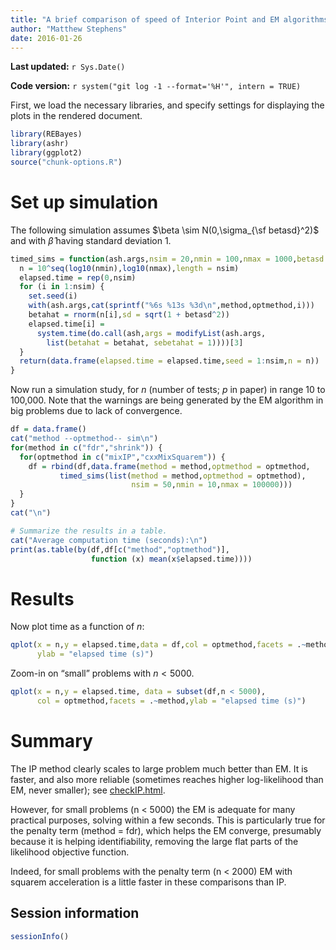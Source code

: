```yaml
---
title: "A brief comparison of speed of Interior Point and EM algorithms"
author: "Matthew Stephens"
date: 2016-01-26
---
```


**Last updated:** `r Sys.Date()`

**Code version:** `r system("git log -1 --format='%H'", intern = TRUE)`

First, we load the necessary libraries, and specify settings for
displaying the plots in the rendered document.

```r
library(REBayes)
library(ashr)
library(ggplot2)
source("chunk-options.R")
```

# Set up simulation

The following simulation assumes $\beta \sim N(0,\sigma_{\sf betasd}^2)$ and
with $\hat{\beta}$ having standard deviation 1.

```r
timed_sims = function(ash.args,nsim = 20,nmin = 100,nmax = 1000,betasd = 1) {
  n = 10^seq(log10(nmin),log10(nmax),length = nsim)
  elapsed.time = rep(0,nsim)
  for (i in 1:nsim) {
    set.seed(i)
    with(ash.args,cat(sprintf("%6s %13s %3d\n",method,optmethod,i)))
    betahat = rnorm(n[i],sd = sqrt(1 + betasd^2))
    elapsed.time[i] =
      system.time(do.call(ash,args = modifyList(ash.args,
        list(betahat = betahat, sebetahat = 1))))[3]
  }
  return(data.frame(elapsed.time = elapsed.time,seed = 1:nsim,n = n))
}
```

Now run a simulation study, for $n$ (number of tests; $p$ in paper) in
range 10 to 100,000. Note that the warnings are being generated by the EM
algorithm in big problems due to lack of convergence.

```r
df = data.frame()
cat("method --optmethod-- sim\n")
for(method in c("fdr","shrink")) {
  for(optmethod in c("mixIP","cxxMixSquarem")) {
    df = rbind(df,data.frame(method = method,optmethod = optmethod,
           timed_sims(list(method = method,optmethod = optmethod),
                           nsim = 50,nmin = 10,nmax = 100000)))
  }
}
cat("\n")

# Summarize the results in a table.
cat("Average computation time (seconds):\n")
print(as.table(by(df,df[c("method","optmethod")],
                  function (x) mean(x$elapsed.time))))
```

# Results

Now plot time as a function of $n$:

```r
qplot(x = n,y = elapsed.time,data = df,col = optmethod,facets = .~method,
      ylab = "elapsed time (s)")
```

Zoom-in on "small" problems with $n < 5000$.

```r
qplot(x = n,y = elapsed.time, data = subset(df,n < 5000),
      col = optmethod,facets = .~method,ylab = "elapsed time (s)")
```

# Summary

The IP method clearly scales to large problem much better than EM. It is faster,
and also more reliable (sometimes reaches higher log-likelihood than EM,
never smaller); see [checkIP.html](checkIP.html).

However, for small problems (n < 5000) the EM is adequate for many practical
purposes, solving within a few seconds. This is particularly true for the
penalty term (method = fdr), which helps the EM converge, presumably because
it is helping identifiability, removing the large flat parts of the likelihood
objective function.

Indeed, for small problems with the penalty term (n < 2000) EM with squarem
acceleration is a little faster in these comparisons than IP.

## Session information

```r
sessionInfo()
```
